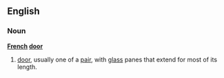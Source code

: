 ==English==

===Noun===
'''[[French]] [[door]]'''
# [[door]], usually one of a [[pair]], with [[glass]] panes that extend for most of its length.